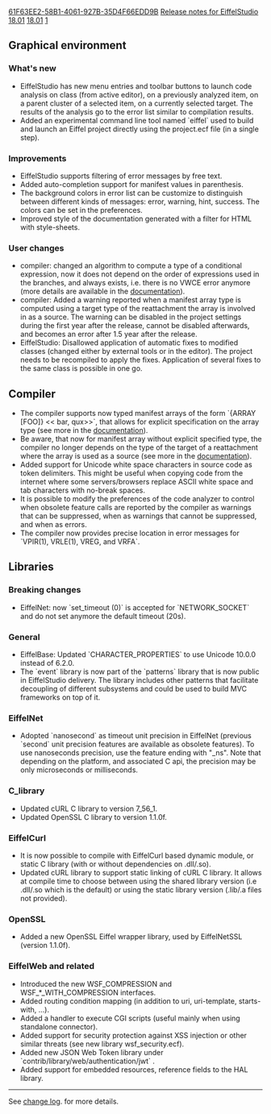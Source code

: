 [[Property:uuid|61F63EE2-58B1-4061-927B-35D4F66EDD9B]]
[[Property:title|Release notes for EiffelStudio 18.01]]
[[Property:link_title|18.01]]
[[Property:weight|1]]
==Graphical environment==
===What's new===
* EiffelStudio has new menu entries and toolbar buttons to launch code analysis on class (from active editor), on a previously analyzed item, on a parent cluster of a selected item, on a currently selected target. The results of the analysis go to the error list similar to compilation results.
* Added an experimental command line tool named `eiffel` used to build and launch an Eiffel project directly using the project.ecf file (in a single step).

===Improvements===
* EiffelStudio supports filtering of error messages by free text.
* Added auto-completion support for manifest values in parenthesis.
* The background colors in error list can be customize to distinguish between different kinds of messages: error, warning, hint, success. The colors can be set in the preferences.
* Improved style of the documentation generated with a filter for HTML with style-sheets.

===User changes===
* compiler: changed an algorithm to compute a type of a conditional expression, now it does not depend on the order of expressions used in the branches, and always exists, i.e. there is no VWCE error anymore (more details are available in the [[Conditional expression|documentation]]).
*  compiler: Added a warning reported when a manifest array type is computed using a target type of the reattachment the array is involved in as a source. The warning can be disabled in the project settings during the first year after the release, cannot be disabled afterwards, and becomes an error after 1.5 year after the release.
*  EiffelStudio: Disallowed application of automatic fixes to modified classes (changed either by external tools or in the editor). The project needs to be recompiled to apply the fixes. Application of several fixes to the same class is possible in one go.

==Compiler==
* The compiler supports now typed manifest arrays of the form `{ARRAY [FOO]} << bar, qux>>`, that allows for explicit specification on the array type (see more in the [[Manifest array#Typed_manifest_array|documentation]]).
* Be aware, that now for manifest array without explicit specified type, the compiler no longer depends on the type of the target of a reattachment where the array is used as a source (see more in the [[Manifest array#Untyped_manifest_array|documentation]]).
* Added support for Unicode white space characters in source code as token delimiters. This might be useful when copying code from the internet where some servers/browsers replace ASCII white space and tab characters with no-break spaces.
* It is possible to modify the preferences of the code analyzer to control when obsolete feature calls are reported by the compiler as warnings that can be suppressed, when as warnings that cannot be suppressed, and when as errors.
* The compiler now provides precise location in error messages for `VPIR(1), VRLE(1), VREG, and VRFA`.

==Libraries==

===Breaking changes===
* EiffelNet: now `set_timeout (0)` is accepted for `NETWORK_SOCKET` and do not set anymore the default timeout (20s).

===General===
* EiffelBase: Updated `CHARACTER_PROPERTIES` to use Unicode 10.0.0 instead of 6.2.0.
* The `event` library is now part of the `patterns` library that is now public in EiffelStudio delivery. The library includes other patterns that facilitate decoupling of different subsystems and could be used to build MVC frameworks on top of it.

===EiffelNet===
* Adopted `nanosecond` as timeout unit precision in EiffelNet (previous `second` unit precision features are available as obsolete features). To use nanoseconds precision, use the feature ending with "_ns". Note that depending on the platform, and associated C api, the precision may be only microseconds or milliseconds.

===C_library===
* Updated cURL C library to version 7_56_1.
* Updated OpenSSL C library to version 1.1.0f.

===EiffelCurl===
* It is now possible to compile with EiffelCurl based dynamic module, or static C library (with or without dependencies on .dll/.so).
* Updated cURL library to support static linking of cURL C library. It allows at compile time to choose between using the shared library version (i.e .dll/.so  which is the default) or using the static library version (.lib/.a files not provided).

===OpenSSL===
* Added a new OpenSSL Eiffel wrapper library, used by EiffelNetSSL (version 1.1.0f). 

===EiffelWeb and related===
* Introduced the new WSF_COMPRESSION and WSF_*_WITH_COMPRESSION interfaces.
* Added routing condition mapping (in addition to uri, uri-template, starts-with, ...).
* Added a handler to execute CGI scripts (useful mainly when using standalone connector).
* Added support for security protection against XSS injection or other similar threats (see new library wsf_security.ecf).
* Added new JSON Web Token library under `contrib/library/web/authentication/jwt` .
* Added support for embedded resources, reference fields to the HAL library.

----

See [https://dev.eiffel.com/EiffelStudio_18.01_Releases change log]. for more details.